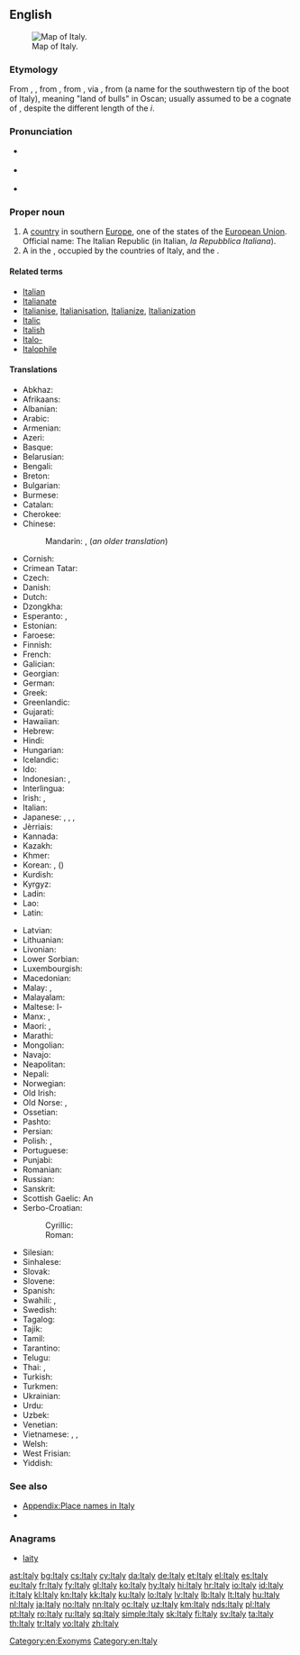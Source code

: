 ==English==
{{wikipedia}}
[[File:Italy 4 to 21 deg E, 35 to 48 deg N (153px).png|thumb|Map of Italy.]]

===Etymology===
From {{etyl|enm|en}} {{term|Italy|lang=enm}}, {{term|Italie|lang=enm}}, from {{etyl|ang|en}} {{term|Italia||Italy|lang=ang}}, from {{etyl|la|en}} {{term/t|la|Ītalia||Italy}}, via {{etyl|grc|en}} {{term|Ἰταλία||tr=Ītaliā|lang=grc}}, from {{etyl|osc|en}} {{term|||tr=Víteliú|lang=osc}} (a name for the southwestern tip of the boot of Italy), meaning "land of bulls" in Oscan; usually assumed to be a cognate of {{term|vitulus||calf|lang=la}}, despite the different length of the ''i''.

===Pronunciation===
* {{a|UK}} {{IPA|/ˈɪtəli/}}
* {{a|US}} {{IPA|/ˈɪtəli/|[ˈɪɾl̩i]}}
* {{audio|En-us-Italy.ogg|Audio (US)}}

===Proper noun===
{{en-proper noun}}

# A [[country]] in southern [[Europe]], one of the states of the [[European Union]]. Official name: The Italian Republic (in Italian, ''la Repubblica Italiana'').
# A {{l/en|peninsula}} in the {{l/en|Mediterranean}}, occupied by the countries of Italy, {{l/en|San Marino}} and the {{l/en|Vatican}}.

====Related terms====
* [[Italian]]
* [[Italianate]]
* [[Italianise]], [[Italianisation]], [[Italianize]], [[Italianization]]
* [[Italic]]
* [[Italish]]
* [[Italo-]]
* [[Italophile]]

====Translations====
{{trans-top|European country}}
* Abkhaz: {{t|ab|Италиа|tr=Italia|sc=Cyrl}}
* Afrikaans: {{t+|af|Italië}}
* Albanian: {{t+|sq|Italia}}
* Arabic: {{t|ar|إيطاليا|f|tr='iTaalya}}
* Armenian: {{t+|hy|Իտալիա|tr=Italia}}
* Azeri: {{t+|az|İtaliya}}
* Basque: {{t+|eu|Italia}}
* Belarusian: {{t|be|Італія|f|tr=Itálija}}
* Bengali: {{t|bn|ইতালি|tr=itali}}
* Breton: {{t|br|Italia}}
* Bulgarian: {{t+|bg|Италия|f|tr=Itálija}}
* Burmese: {{t|my|အီတလီနိုင်ငံ|sc=Mymr}}
* Catalan: {{t+|ca|Itàlia|f}}
* Cherokee: {{t|chr|ᎢᏔᎵᏱ|tr=Italiyi|sc=Cher}}
* Chinese:
*: Mandarin: {{t+|cmn|意大利|tr=Yìdàlì|sc=Hani}}, {{t+|cmn|義大利|tr=Yìdàlì|sc=Hani}} (''an older translation'')
* Cornish: {{t|kw|Itali|f}}
* Crimean Tatar: {{t|crh|İtaliya}}
* Czech: {{t+|cs|Itálie|f}}
* Danish: {{t+|da|Italien}}
* Dutch: {{t+|nl|Italië}}
* Dzongkha: {{t|dz|ཨྀཊ་ལི་|sc=Tibt}}
* Esperanto: {{t+|eo|Italio}}, {{t+|eo|Italujo}}
* Estonian: {{t+|et|Itaalia}}
* Faroese: {{t|fo|Italia|n}}
* Finnish: {{t+|fi|Italia}}
* French: {{t+|fr|Italie|f}}
* Galician: {{t+|gl|Italia|f}}
* Georgian: {{t|ka|იტალია|tr=it'alia|sc=Geor}}
* German: {{t+|de|Italien|n}}
* Greek: {{t+|el|Ιταλία|f|tr=Italía}}
* Greenlandic: {{t|kl|Italia}}
* Gujarati: {{t|gu|ઈટલી|tr=īṭalī|sc=Gujr}}
* Hawaiian: {{t|haw|ʻĪkālia}}
* Hebrew: {{t+|he|איטליה|f|tr=Italia}}
* Hindi: {{t+|hi|इटली|tr=iṭalī}}
* Hungarian: {{t+|hu|Olaszország}}
* Icelandic: {{t+|is|Ítalía|f}}
* Ido: {{t+|io|Italia}}
* Indonesian: {{t+|id|Itali}}, {{t|id|Italia}}
* Interlingua: {{t|ia|Italia}}
* Irish: {{t|ga|Iodáil|f|alt=An Iodáil}}, {{t|ga|Poblacht na hIodáile|f}}
* Italian: {{t+|it|Italia|f}}
* Japanese: {{t+|ja|イタリア|tr=Itariá}}, {{t|ja|伊太利亜|tr=イタリア, Itariá}} {{qualifier|obsolete}}, {{t|ja|イタリー|tr=Itarī}}, {{t|ja|伊太利|tr=イタリー, Itarī}} {{qualifier|obsolete}}
* Jèrriais: {{t|roa-jer|Italie|f}}
* Kannada: {{t+|kn|ಇಟಲಿ|tr=iṭali|sc=Knda}}
* Kazakh: {{t|kk|Италия|tr=Italiya|sc=Cyrl}}
* Khmer: {{t|km|អ៊ីតាលី|tr=ītālī|sc=Khmr}}
* Korean: {{t+|ko|이탈리아|tr=Itallia|sc=Hang}}, {{t+|ko|이태리|tr=Itaeri|sc=Hang}} ({{t+|ko|伊太利|sc=Hani}})
* Kurdish: {{t+|ku|Îtalya}}
* Kyrgyz: {{t+|ky|Италия|tr=Italiya|sc=Cyrl}}
* Ladin: {{t|lld|Talia|f}}
* Lao: {{t+|lo|ອິຕາລີ|tr=i-tā-lī|sc=Laoo}}
* Latin: {{t+|la|Ītalia|f}}
{{trans-mid}}
* Latvian: {{t+|lv|Itālija|f}}
* Lithuanian: {{t+|lt|Italija|f}}
* Livonian: {{t|liv|Itāļmō}}
* Lower Sorbian: {{t|dsb|Włoska|f}}
* Luxembourgish: {{t+|lb|Italien|n}}
* Macedonian: {{t+|mk|Италија|f|tr=Itálija}}
* Malay: {{t|ms|Itali}}, {{t|ms|Italia}}
* Malayalam: {{t|ml|ഇറ്റലി|sc=Mlym}}
* Maltese: l-{{t|mt|Italja}}
* Manx: {{t|gv|Iddaal|f|alt=Yn Iddaal}}, {{t|gv|Pobblaght ny h-Iddaal|f}}
* Maori: {{t|mi|Itāria}}, {{t|mi|itari}}
* Marathi: {{t|mr|इटली|tr=iṭalī|sc=Deva}}
* Mongolian: {{t|mn|Итали|tr=Itali|sc=Cyrl}}
* Navajo: {{t|nv|Ídelii}}
* Neapolitan: {{t|nap|Italia|f}}
* Nepali: {{t|ne|इटली|tr=Italī|sc=Deva}}
* Norwegian: {{t+|no|Italia}}
* Old Irish: {{t|sga|Etáil|f}}
* Old Norse: {{t|non|Ítalía|f}}, {{t|non|Ítalíaland|n}}
* Ossetian: {{t|os|Итали|tr=Itali|sc=Cyrl}}
* Pashto: {{t|ps|اېټاليا|sc=ps-Arab}}
* Persian: {{t+|fa|ایتالیا|tr=Itâliyâ|sc=fa-Arab}}
* Polish: {{t+|pl|Włochy|p}}, {{t+|pl|Italia|f}} {{qualifier|rare}}
* Portuguese: {{t+|pt|Itália|f}}
* Punjabi: {{t|pa|ਇਟਲੀ|tr=iṭalī|sc=Guru}}
* Romanian: {{t+|ro|Italia|f}}
* Russian: {{t+|ru|Италия|f|tr=Itálija}}
* Sanskrit: {{t|sa|इटली|tr=italī}}
* Scottish Gaelic: An {{t|gd|Eadailt|f}}
* Serbo-Croatian:
*: Cyrillic: {{t|sh|Италија|f|sc=Cyrl}}
*: Roman: {{t|sh|Italija|f}}
* Silesian: {{t|szl|Italijo|f}}
* Sinhalese: {{t|si|ඉතාලිය|tr=itāliya|sc=Sinh}}
* Slovak: {{t|sk|Taliansko|n}}
* Slovene: {{t|sl|Itálija|f}}
* Spanish: {{t+|es|Italia|f}}
* Swahili: {{t|sw|Italia}}, {{t|sw|Uitali}}
* Swedish: {{t+|sv|Italien}}
* Tagalog: {{t|tl|Italya}}
* Tajik: {{t|tg|Итолиё|tr=Itoliyo|sc=Cyrl}}
* Tamil: {{t+|ta|இத்தாலி|tr=ittāli}}
* Tarantino: {{t|roa-tar|Itaglie}}
* Telugu: {{t+|te|ఇటలీ|tr=iṭalī}}
* Thai: {{t+|th|ประเทศอิตาลี|tr=bpràtêt ì-dtaa-lee}}, {{t+|th|อิตาลี|tr=ì-dtaa-lee}}
* Turkish: {{t+|tr|İtalya}}
* Turkmen: {{t|tk|Italiýa}}
* Ukrainian: {{t+|uk|Італія|f|tr=Itálija}}
* Urdu: {{t|ur|اطالیہ|tr=italī}}
* Uzbek: {{t+|uz|Italiya}}
* Venetian: {{t|vec|Itałia|f}}
* Vietnamese: {{t+|vi|Ý}}, {{t|vi|Ý Đại Lợi}}, {{t|vi|nước Ý}}
* Welsh: {{t+|cy|Yr Eidal|f}}
* West Frisian: {{t+|fy|Itaalje}}
* Yiddish: {{t|yi|איטאַליע|f|tr=italye}}
{{trans-bottom}}

===See also===
* [[Appendix:Place names in Italy]]
* {{list:countries of Europe/en}}

===Anagrams===
* [[laity#English|laity]]

[[Category:en:Exonyms]]
[[Category:en:Italy]]

[[ast:Italy]]
[[bg:Italy]]
[[cs:Italy]]
[[cy:Italy]]
[[da:Italy]]
[[de:Italy]]
[[et:Italy]]
[[el:Italy]]
[[es:Italy]]
[[eu:Italy]]
[[fr:Italy]]
[[fy:Italy]]
[[gl:Italy]]
[[ko:Italy]]
[[hy:Italy]]
[[hi:Italy]]
[[hr:Italy]]
[[io:Italy]]
[[id:Italy]]
[[it:Italy]]
[[kl:Italy]]
[[kn:Italy]]
[[kk:Italy]]
[[ku:Italy]]
[[lo:Italy]]
[[lv:Italy]]
[[lb:Italy]]
[[lt:Italy]]
[[hu:Italy]]
[[nl:Italy]]
[[ja:Italy]]
[[no:Italy]]
[[nn:Italy]]
[[oc:Italy]]
[[uz:Italy]]
[[km:Italy]]
[[nds:Italy]]
[[pl:Italy]]
[[pt:Italy]]
[[ro:Italy]]
[[ru:Italy]]
[[sq:Italy]]
[[simple:Italy]]
[[sk:Italy]]
[[fi:Italy]]
[[sv:Italy]]
[[ta:Italy]]
[[th:Italy]]
[[tr:Italy]]
[[vo:Italy]]
[[zh:Italy]]